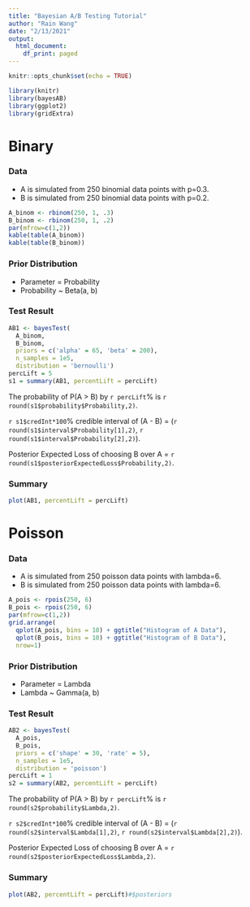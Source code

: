 ```yaml
---
title: "Bayesian A/B Testing Tutorial"
author: "Rain Wang"
date: "2/13/2021"
output:
  html_document:
    df_print: paged
---
```


```r
knitr::opts_chunk$set(echo = TRUE)
```

```r
library(knitr)
library(bayesAB)
library(ggplot2)
library(gridExtra)
```

# Binary

### Data

* A is simulated from 250 binomial data points with p=0.3.
* B is simulated from 250 binomial data points with p=0.2.

```r
A_binom <- rbinom(250, 1, .3)
B_binom <- rbinom(250, 1, .2)
par(mfrow=c(1,2))
kable(table(A_binom))
kable(table(B_binom))
```

### Prior Distribution

* Parameter = Probability
* Probability ~ Beta(a, b)

### Test Result

```r
AB1 <- bayesTest(
  A_binom, 
  B_binom, 
  priors = c('alpha' = 65, 'beta' = 200), 
  n_samples = 1e5, 
  distribution = 'bernoulli')
percLift = 5
s1 = summary(AB1, percentLift = percLift)
```

The probability of P(A > B) by `r percLift`% is `r round(s1$probability$Probability,2)`.

`r s1$credInt*100`% credible interval of (A - B) = (`r round(s1$interval$Probability[1],2)`, `r round(s1$interval$Probability[2],2)`).

Posterior Expected Loss of choosing B over A = `r round(s1$posteriorExpectedLoss$Probability,2)`.

### Summary

```r
plot(AB1, percentLift = percLift)
```

# Poisson

### Data

* A is simulated from 250 poisson data points with lambda=6.
* B is simulated from 250 poisson data points with lambda=6.

```r
A_pois <- rpois(250, 6)
B_pois <- rpois(250, 6)
par(mfrow=c(1,2))
grid.arrange(
  qplot(A_pois, bins = 10) + ggtitle("Histogram of A Data"),
  qplot(B_pois, bins = 10) + ggtitle("Histogram of B Data"),
  nrow=1)
```

### Prior Distribution

* Parameter = Lambda
* Lambda ~ Gamma(a, b)

### Test Result

```r
AB2 <- bayesTest(
  A_pois, 
  B_pois, 
  priors = c('shape' = 30, 'rate' = 5), 
  n_samples = 1e5, 
  distribution = 'poisson')
percLift = 1
s2 = summary(AB2, percentLift = percLift)
```
             
The probability of P(A > B) by `r percLift`% is `r round(s2$probability$Lambda,2)`.

`r s2$credInt*100`% credible interval of (A - B) = (`r round(s2$interval$Lambda[1],2)`, `r round(s2$interval$Lambda[2],2)`).

Posterior Expected Loss of choosing B over A = `r round(s2$posteriorExpectedLoss$Lambda,2)`.

### Summary

```r
plot(AB2, percentLift = percLift)#$posteriors
```
